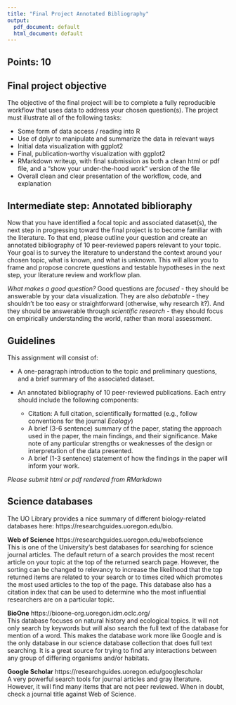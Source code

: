 ```yaml
---
title: "Final Project Annotated Bibliography"
output:
  pdf_document: default
  html_document: default
---
```


## Points: 10

## Final project objective
The objective of the final project will be to complete a fully reproducible workflow that uses data to address your chosen question(s). The project must illustrate all of the following tasks:

* Some form of data access / reading into R
* Use of dplyr to manipulate and summarize the data in relevant ways
* Initial data visualization with ggplot2
* Final, publication-worthy visualization with ggplot2
* RMarkdown writeup, with final submission as both a clean html or pdf file, and a "show your under-the-hood work" version of the file
*  Overall clean and clear presentation of the workflow, code, and explanation


## Intermediate step: Annotated biblioraphy
Now that you have identified a focal topic and associated dataset(s), the next step in progressing toward the final project is to become familiar with the literature. To that end, please outline your question and create an annotated bibliography of 10 peer-reviewed papers relevant to your topic. Your goal is to survey the literature to understand the context around your chosen topic, what is known, and what is unknown. This will allow you to frame and propose concrete questions and testable hypotheses in the next step, your literature review and workflow plan.

_What makes a good question?_ 
Good questions are *focused* - they should be answerable by your data visualization. They are also *debatable* - they shouldn't be too easy or straightforward (otherwise, why research it?). And they should be answerable through *scientific research* - they should focus on empirically understanding the world, rather than moral assessment.  


## Guidelines 
This assignment will consist of:  

-  A one-paragraph introduction to the topic and preliminary questions, and a brief summary of the associated dataset.  

- An annotated bibliography of 10 peer-reviewed publications. Each entry should include the following components:
    - Citation: A full citation, scientifically formatted (e.g., follow conventions for the journal _Ecology_)   
    - A brief (3-6 sentence) summary of the paper, stating the approach used in the paper, the main findings, and their significance. Make note of any particular strengths or weaknesses of the design or interpretation of the data presented.
    - A brief (1-3 sentence) statement of how the findings in the paper will inform your work.  

_Please submit html or pdf rendered from RMarkdown_


## Science databases 
The UO Library provides a nice summary of different biology-related databases here: https://researchguides.uoregon.edu/bio.  

**Web of Science** https://researchguides.uoregon.edu/webofscience  
This is one of the University’s best databases for searching for science journal articles. The default return of a search provides the most recent article on your topic at the top of the returned search page. However, the sorting can be changed to relevancy to increase the likelihood that the top returned items are related to your search or to times cited which promotes the most used articles to the top of the page.
This database also has a citation index that can be used to determine who the most influential researchers are on a particular topic.

**BioOne** https://bioone-org.uoregon.idm.oclc.org/  
This database focuses on natural history and ecological topics. It will not only search by keywords but will also search the full text of the database for mention of a word. This makes the database work more like Google and is the only database in our science database collection that does full text searching. It is a great source for trying to find any interactions between any group of differing organisms and/or habitats.

**Google Scholar** https://researchguides.uoregon.edu/googlescholar  
A very powerful search tools for journal articles and gray literature. However, it will find many items that are not peer reviewed. When in doubt, check a journal title against Web of Science.  
